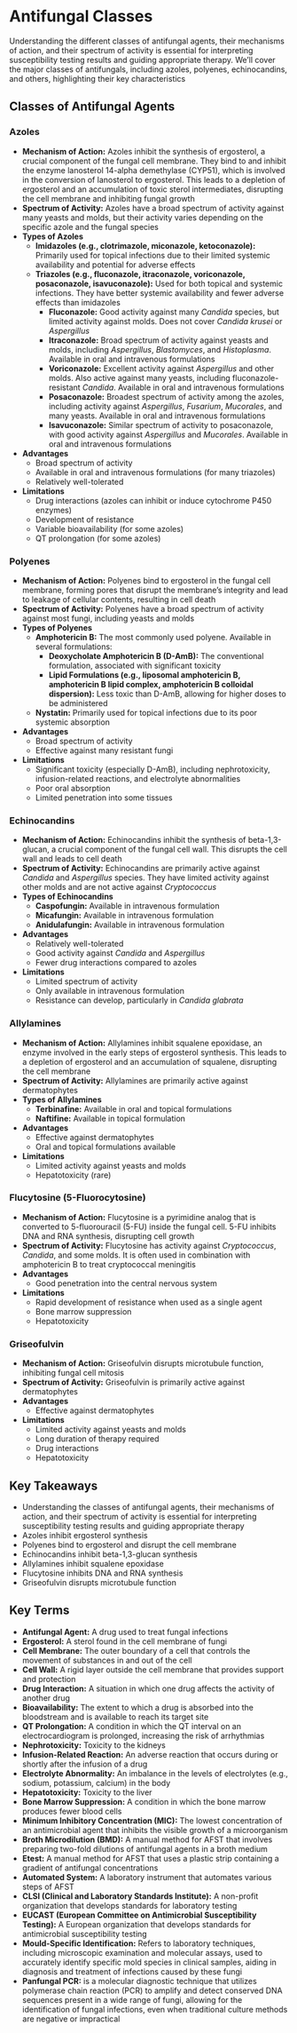 # Antifungal Classes {-}

Understanding the different classes of antifungal agents, their mechanisms of action, and their spectrum of activity is essential for interpreting susceptibility testing results and guiding appropriate therapy. We'll cover the major classes of antifungals, including azoles, polyenes, echinocandins, and others, highlighting their key characteristics

## **Classes of Antifungal Agents** {-}

### **Azoles** {-}

*   **Mechanism of Action:** Azoles inhibit the synthesis of ergosterol, a crucial component of the fungal cell membrane. They bind to and inhibit the enzyme lanosterol 14-alpha demethylase (CYP51), which is involved in the conversion of lanosterol to ergosterol. This leads to a depletion of ergosterol and an accumulation of toxic sterol intermediates, disrupting the cell membrane and inhibiting fungal growth
*   **Spectrum of Activity:** Azoles have a broad spectrum of activity against many yeasts and molds, but their activity varies depending on the specific azole and the fungal species
*   **Types of Azoles**
    *   **Imidazoles (e.g., clotrimazole, miconazole, ketoconazole):** Primarily used for topical infections due to their limited systemic availability and potential for adverse effects
    *   **Triazoles (e.g., fluconazole, itraconazole, voriconazole, posaconazole, isavuconazole):** Used for both topical and systemic infections. They have better systemic availability and fewer adverse effects than imidazoles
        *   **Fluconazole:** Good activity against many *Candida* species, but limited activity against molds. Does not cover *Candida krusei* or *Aspergillus*
        *   **Itraconazole:** Broad spectrum of activity against yeasts and molds, including *Aspergillus*, *Blastomyces*, and *Histoplasma*. Available in oral and intravenous formulations
        *   **Voriconazole:** Excellent activity against *Aspergillus* and other molds. Also active against many yeasts, including fluconazole-resistant *Candida*. Available in oral and intravenous formulations
        *   **Posaconazole:** Broadest spectrum of activity among the azoles, including activity against *Aspergillus*, *Fusarium*, *Mucorales*, and many yeasts. Available in oral and intravenous formulations
        *   **Isavuconazole:** Similar spectrum of activity to posaconazole, with good activity against *Aspergillus* and *Mucorales*. Available in oral and intravenous formulations
*   **Advantages**
    *   Broad spectrum of activity
    *   Available in oral and intravenous formulations (for many triazoles)
    *   Relatively well-tolerated
*   **Limitations**
    *   Drug interactions (azoles can inhibit or induce cytochrome P450 enzymes)
    *   Development of resistance
    *   Variable bioavailability (for some azoles)
    *   QT prolongation (for some azoles)

### **Polyenes** {-}

*   **Mechanism of Action:** Polyenes bind to ergosterol in the fungal cell membrane, forming pores that disrupt the membrane's integrity and lead to leakage of cellular contents, resulting in cell death
*   **Spectrum of Activity:** Polyenes have a broad spectrum of activity against most fungi, including yeasts and molds
*   **Types of Polyenes**
    *   **Amphotericin B:** The most commonly used polyene. Available in several formulations:
        *   **Deoxycholate Amphotericin B (D-AmB):** The conventional formulation, associated with significant toxicity
        *   **Lipid Formulations (e.g., liposomal amphotericin B, amphotericin B lipid complex, amphotericin B colloidal dispersion):** Less toxic than D-AmB, allowing for higher doses to be administered
    *   **Nystatin:** Primarily used for topical infections due to its poor systemic absorption
*   **Advantages**
    *   Broad spectrum of activity
    *   Effective against many resistant fungi
*   **Limitations**
    *   Significant toxicity (especially D-AmB), including nephrotoxicity, infusion-related reactions, and electrolyte abnormalities
    *   Poor oral absorption
    *   Limited penetration into some tissues

### **Echinocandins** {-}

*   **Mechanism of Action:** Echinocandins inhibit the synthesis of beta-1,3-glucan, a crucial component of the fungal cell wall. This disrupts the cell wall and leads to cell death
*   **Spectrum of Activity:** Echinocandins are primarily active against *Candida* and *Aspergillus* species. They have limited activity against other molds and are not active against *Cryptococcus*
*   **Types of Echinocandins**
    *   **Caspofungin:** Available in intravenous formulation
    *   **Micafungin:** Available in intravenous formulation
    *   **Anidulafungin:** Available in intravenous formulation
*   **Advantages**
    *   Relatively well-tolerated
    *   Good activity against *Candida* and *Aspergillus*
    *   Fewer drug interactions compared to azoles
*   **Limitations**
    *   Limited spectrum of activity
    *   Only available in intravenous formulation
    *   Resistance can develop, particularly in *Candida glabrata*

### **Allylamines** {-}

*   **Mechanism of Action:** Allylamines inhibit squalene epoxidase, an enzyme involved in the early steps of ergosterol synthesis. This leads to a depletion of ergosterol and an accumulation of squalene, disrupting the cell membrane
*   **Spectrum of Activity:** Allylamines are primarily active against dermatophytes
*   **Types of Allylamines**
    *   **Terbinafine:** Available in oral and topical formulations
    *   **Naftifine:** Available in topical formulation
*   **Advantages**
    *   Effective against dermatophytes
    *   Oral and topical formulations available
*   **Limitations**
    *   Limited activity against yeasts and molds
    *   Hepatotoxicity (rare)

### **Flucytosine (5-Fluorocytosine)** {-}

*   **Mechanism of Action:** Flucytosine is a pyrimidine analog that is converted to 5-fluorouracil (5-FU) inside the fungal cell. 5-FU inhibits DNA and RNA synthesis, disrupting cell growth
*   **Spectrum of Activity:** Flucytosine has activity against *Cryptococcus*, *Candida*, and some molds. It is often used in combination with amphotericin B to treat cryptococcal meningitis
*   **Advantages**
    *   Good penetration into the central nervous system
*   **Limitations**
    *   Rapid development of resistance when used as a single agent
    *   Bone marrow suppression
    *   Hepatotoxicity

### **Griseofulvin** {-}

*   **Mechanism of Action:** Griseofulvin disrupts microtubule function, inhibiting fungal cell mitosis
*   **Spectrum of Activity:** Griseofulvin is primarily active against dermatophytes
*   **Advantages**
    *   Effective against dermatophytes
*   **Limitations**
    *   Limited activity against yeasts and molds
    *   Long duration of therapy required
    *   Drug interactions
    *   Hepatotoxicity

## **Key Takeaways** {-}

*   Understanding the classes of antifungal agents, their mechanisms of action, and their spectrum of activity is essential for interpreting susceptibility testing results and guiding appropriate therapy
*   Azoles inhibit ergosterol synthesis
*   Polyenes bind to ergosterol and disrupt the cell membrane
*   Echinocandins inhibit beta-1,3-glucan synthesis
*   Allylamines inhibit squalene epoxidase
*   Flucytosine inhibits DNA and RNA synthesis
*   Griseofulvin disrupts microtubule function

## **Key Terms** {-}

*   **Antifungal Agent:** A drug used to treat fungal infections
*   **Ergosterol:** A sterol found in the cell membrane of fungi
*   **Cell Membrane:** The outer boundary of a cell that controls the movement of substances in and out of the cell
*   **Cell Wall:** A rigid layer outside the cell membrane that provides support and protection
*   **Drug Interaction:** A situation in which one drug affects the activity of another drug
*   **Bioavailability:** The extent to which a drug is absorbed into the bloodstream and is available to reach its target site
*   **QT Prolongation:** A condition in which the QT interval on an electrocardiogram is prolonged, increasing the risk of arrhythmias
*   **Nephrotoxicity:** Toxicity to the kidneys
*   **Infusion-Related Reaction:** An adverse reaction that occurs during or shortly after the infusion of a drug
*   **Electrolyte Abnormality:** An imbalance in the levels of electrolytes (e.g., sodium, potassium, calcium) in the body
*   **Hepatotoxicity:** Toxicity to the liver
*   **Bone Marrow Suppression:** A condition in which the bone marrow produces fewer blood cells
*   **Minimum Inhibitory Concentration (MIC):** The lowest concentration of an antimicrobial agent that inhibits the visible growth of a microorganism
*   **Broth Microdilution (BMD):** A manual method for AFST that involves preparing two-fold dilutions of antifungal agents in a broth medium
*   **Etest:** A manual method for AFST that uses a plastic strip containing a gradient of antifungal concentrations
*   **Automated System:** A laboratory instrument that automates various steps of AFST
*   **CLSI (Clinical and Laboratory Standards Institute):** A non-profit organization that develops standards for laboratory testing
*   **EUCAST (European Committee on Antimicrobial Susceptibility Testing):** A European organization that develops standards for antimicrobial susceptibility testing
*   **Mould-Specific Identification:** Refers to laboratory techniques, including microscopic examination and molecular assays, used to accurately identify specific mold species in clinical samples, aiding in diagnosis and treatment of infections caused by these fungi
*   **Panfungal PCR:** is a molecular diagnostic technique that utilizes polymerase chain reaction (PCR) to amplify and detect conserved DNA sequences present in a wide range of fungi, allowing for the identification of fungal infections, even when traditional culture methods are negative or impractical 